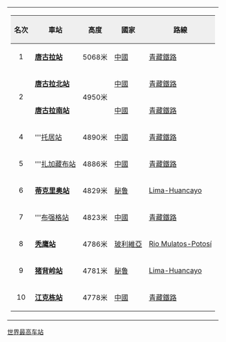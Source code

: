 {|
| valign="top" |
{|  class="prettytable" 
! style="background:#efefef;" | 名次
! style="background:#efefef;" | 車站
! style="background:#efefef;" | 高度
! style="background:#efefef;" | 國家
! style="background:#efefef;" | 路線
|-
| align="center" | 1 || align="left" | '''[[唐古拉站]]''' || align="left" | 5068米 || align="left" | {{Flagicon|China}} [[中華人民共和國|中國]] || align="left" | [[青藏鐵路]]
|-
| align="center" rowspan="2" | <center>2</center> || align="left" | '''[[唐古拉北站]]''' || align="left" rowspan="2" | 4950米 || align="left" | {{Flagicon|China}} [[中華人民共和國|中國]] || align="left" | [[青藏鐵路]]
|-
| align="left" | '''[[唐古拉南站]]''' || align="left" | {{Flagicon|China}} [[中華人民共和國|中國]] || align="left" | [[青藏鐵路]]
|-
| align="center" | 4 || align="left" | '''[[托居站]] || 4890米 || align="left" | {{Flagicon|China}} [[中華人民共和國|中國]] || align="left" | [[青藏鐵路]]
|-
| align="center" | 5 || align="left" | '''[[扎加藏布站]] || 4886米 || align="left" | {{Flagicon|China}} [[中華人民共和國|中國]] || align="left" | [[青藏鐵路]]
|-
| align="center" | 6 || align="left" | '''[[蒂克里奥站]]''' || align="left" | 4829米 || align="left" | {{Flagicon|Peru}} [[秘鲁]] || align="left" | [[Ferrocarril Central Andino|Lima-Huancayo]]
|-
| align="center" | 7 || align="left" | '''[[布强格站]] || 4823米 || align="left" | {{Flagicon|China}} [[中華人民共和國|中國]] || align="left" | [[青藏鐵路]]
|-
| align="center" | 8 || align="left" | '''[[秃鹰站]]''' || align="left" | 4786米 || align="left" | {{Flagicon|Bolivia}} [[玻利維亞]] || align="left" | [[Rio Mulatos-Potosí line|Rio Mulatos-Potosí]]
|-
| align="center" | 9 || align="left" | '''[[猪背岭站]]''' || align="left" | 4781米 || align="left" | {{Flagicon|Peru}} [[秘鲁]] || align="left" | [[Ferrocarril Central Andino|Lima-Huancayo]]
|-
| align="center" | 10 || align="left" | '''[[江克栋站]]''' || align="left" | 4778米 || align="left" | {{Flagicon|China}} [[中華人民共和國|中國]] || align="left" | [[青藏鐵路]]
|}
|}<noinclude>
[[Category:铁路运输模板|世界最高车站]]</noinclude>